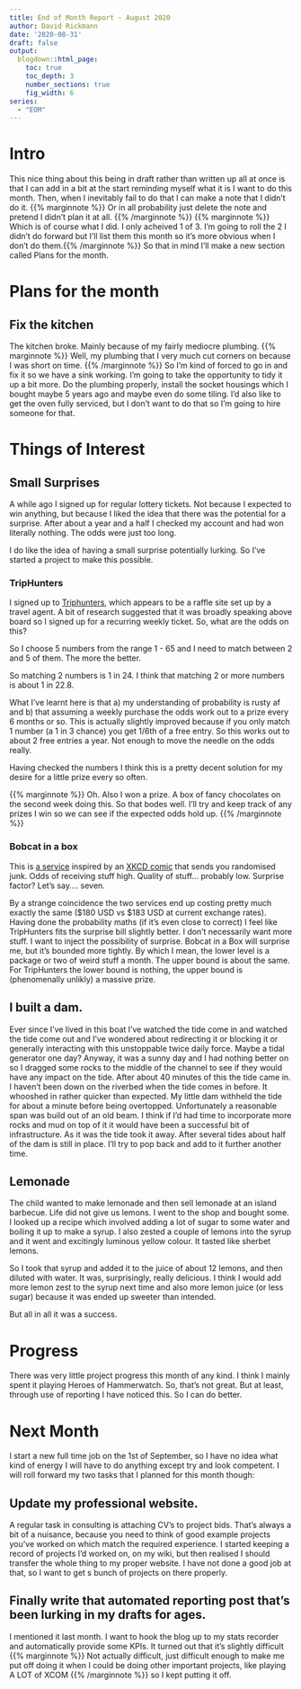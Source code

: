 ```yaml
---
title: End of Month Report - August 2020
author: David Rickmann
date: '2020-08-31'
draft: false
output:
  blogdown::html_page:
    toc: true
    toc_depth: 3
    number_sections: true
    fig_width: 6
series:
  - "EOM"
---
```


# Intro

This nice thing about this being in draft rather than written up all at once is that I can add in a bit at the start reminding myself what it is I want to do this month. Then, when I inevitably fail to do that I can make a note that I didn't do it. {{% marginnote %}} Or in all probability just delete the note and pretend I didn't plan it at all.   {{% /marginnote %}} {{% marginnote %}} Which is of course what I did. I only acheived 1 of 3. I'm going to roll the 2 I didn't do forward but I'll list them this month so it's more obvious when I don't do them.{{% /marginnote %}}
So that in mind I'll make a new section called Plans for the month.

# Plans for the month

## Fix the kitchen

The kitchen broke. Mainly because of my fairly mediocre plumbing. {{% marginnote %}} Well, my plumbing that I very much cut corners on because I was short on time.  {{% /marginnote %}} So I'm kind of forced to go in and fix it so we have a sink working. I'm going to take the opportunity to tidy it up a bit more. Do the plumbing properly, install the socket housings which I bought maybe 5 years ago and maybe even do some tiling.
I'd also like to get the oven fully serviced, but I don't want to do that so I'm going to hire someone for that.




# Things of Interest

## Small Surprises

A while ago I signed up for regular lottery tickets. Not because I expected to win anything, but because I liked the idea that there was the potential for a surprise. After about a year and a half I checked my account and had won literally nothing. The odds were just too long.

I do like the idea of having a small surprise potentially lurking. So I've started a project to make this possible.

### TripHunters

I signed up to [Triphunters](https://triphunters.co.uk/?ri=CQjFlHKqe), which appears to be a raffle site set up by a travel agent. A bit of research suggested that it was broadly speaking above board so I signed up for a recurring weekly ticket.
So, what are the odds on this?

So I choose 5 numbers from the range 1 - 65 and I need to match between 2 and 5 of them. The more the better.

So matching 2 numbers is 1 in 24. I think that matching 2 or more numbers is about 1 in 22.8.

What I've learnt here is that a) my understanding of probability is rusty af and b) that assuming a weekly purchase the odds work out to a prize every 6 months or so. This is actually slightly improved because if you only match 1 number (a 1 in 3 chance) you get 1/6th of a free entry. So this works out to about 2 free entries a year. Not enough to move the needle on the odds really.

Having checked the numbers I think this is a pretty decent solution for my desire for a little prize every so often. 

{{% marginnote %}}  Oh. Also I won a prize. A box of fancy chocolates on the second week doing this. So that bodes well. I'll try and keep track of any prizes I win so we can see if the expected odds hold up.  {{% /marginnote %}}



### Bobcat in a box

This is [a service](https://bobcatinabox.com/) inspired by an [XKCD comic](https://xkcd.com/576/) that sends you randomised junk.
Odds of receiving stuff high. 
Quality of stuff... probably low.
Surprise factor? Let's say.... seven.

By a strange coincidence the two services end up costing pretty much exactly the same ($180 USD vs $183 USD at current exchange rates). Having done the probability maths (if it's even close to correct) I feel like TripHunters fits the surprise bill slightly better. I don't necessarily want more stuff. I want to inject the possibility of surprise. Bobcat in a Box will surprise me, but it's bounded more tightly. By which I mean, the lower level is a package or two of weird stuff a month. The upper bound is about the same. For TripHunters the lower bound is nothing, the upper bound is (phenomenally unlikly) a massive prize. 


## I built a dam.

Ever since I've lived in this boat I've watched the tide come in and watched the tide come out and I've wondered about redirecting it or blocking it or generally interacting with this unstoppable twice daily force. Maybe a tidal generator one day?
Anyway, it was a sunny day and I had nothing better on so I dragged some rocks to the middle of the channel to see if they would have any impact on the tide. After about 40 minutes of this the tide came in. I haven't been down on the riverbed when the tide comes in before. It whooshed in rather quicker than expected. My little dam withheld the tide for about a minute before being overtopped.
Unfortunately a reasonable span was build out of an old beam. I think if I'd had time to incorporate more rocks and mud on top of it it would have been a successful bit of infrastructure. As it was the tide took it away.
After several tides about half of the dam is still in place. I'll try to pop back and add to it further another time.


## Lemonade

The child wanted to make lemonade and then sell lemonade at an island barbecue. Life did not give us lemons. I went to the shop and bought some.
I looked up a recipe which involved adding a lot of sugar to some water and boiling it up to make a syrup. I also zested a couple of lemons into the syrup and it went and excitingly luminous yellow colour. It tasted like sherbet lemons.

So I took that syrup and added it to the juice of about 12 lemons, and then diluted with water. It was, surprisingly, really delicious.
I think I would add more lemon zest to the syrup next time and also more lemon juice (or less sugar) because it was ended up sweeter than intended.

But all in all it was a success.

# Progress

There was very little project progress this month of any kind.
I think I mainly spent it playing Heroes of Hammerwatch. 
So, that's not great. But at least, through use of reporting I have noticed this. So I can do better.

# Next Month

I start a new full time job on the 1st of September, so I have no idea what kind of energy I will have to do anything except try and look competent.
I will roll forward my two tasks that I planned for this month though:


## Update my professional website.

A regular task in consulting is attaching CV's to project bids. That's always a bit of a nuisance, because you need to think of good example projects you've worked on which match the required experience. I started keeping a record of projects I'd worked on, on my wiki, but then realised I should transfer the whole thing to my proper website. I have not done a good job at that, so I want to get s bunch of projects on there properly.


## Finally write that automated reporting post that's been lurking in my drafts for ages.

I mentioned it last month. I want to hook the blog up to my stats recorder and automatically provide some KPIs. It turned out that it's slightly difficult {{% marginnote %}} Not actually difficult, just difficult enough to make me put off doing it when I could be doing other important projects, like playing A LOT of XCOM {{% /marginnote %}} so I kept putting it off.




